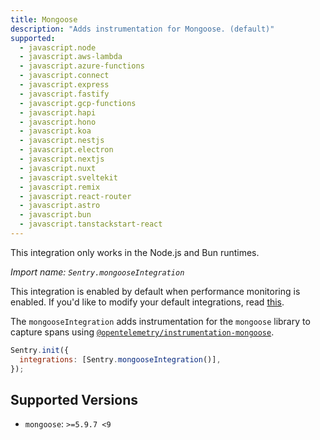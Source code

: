 ```yaml
---
title: Mongoose
description: "Adds instrumentation for Mongoose. (default)"
supported:
  - javascript.node
  - javascript.aws-lambda
  - javascript.azure-functions
  - javascript.connect
  - javascript.express
  - javascript.fastify
  - javascript.gcp-functions
  - javascript.hapi
  - javascript.hono
  - javascript.koa
  - javascript.nestjs
  - javascript.electron
  - javascript.nextjs
  - javascript.nuxt
  - javascript.sveltekit
  - javascript.remix
  - javascript.react-router
  - javascript.astro
  - javascript.bun
  - javascript.tanstackstart-react
---
```


<Alert>

This integration only works in the Node.js and Bun runtimes.

</Alert>

_Import name: `Sentry.mongooseIntegration`_

This integration is enabled by default when performance monitoring is enabled. If you'd like to modify your default integrations, read [this](./../#modifying-default-integrations).

The `mongooseIntegration` adds instrumentation for the `mongoose` library to capture spans using [`@opentelemetry/instrumentation-mongoose`](https://www.npmjs.com/package/@opentelemetry/instrumentation-mongoose).

```JavaScript
Sentry.init({
  integrations: [Sentry.mongooseIntegration()],
});
```

## Supported Versions

- `mongoose`: `>=5.9.7 <9`
